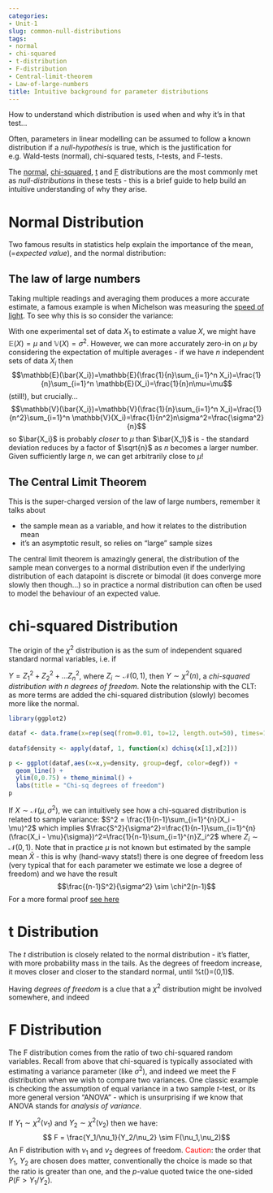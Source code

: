 ```yaml
---
categories:
- Unit-1
slug: common-null-distributions
tags:
- normal
- chi-squared
- t-distribution
- F-distribution
- Central-limit-theorem
- Law-of-large-numbers
title: Intuitive background for parameter distributions
---
```

How to understand which distribution is used when and why it's in that test...

Often, parameters in linear modelling can be assumed to follow a known distribution if a *null-hypothesis* is true, which is the justification for e.g. Wald-tests (normal), chi-squared tests, $t$-tests, and F-tests. 

The [normal](#normal-link), [chi-squared](#chi-link), [t](#t-link) and [F](#F-link) distributions are the most commonly met as *null-distributions* in these tests - this is a brief guide to help build an intuitive understanding of why they arise.

# Normal Distribution {#normal-link}

Two famous results in statistics help explain the importance of the mean, (=*expected value*), and the normal distribution:

## The law of large numbers

Taking multiple readings and averaging them produces a more accurate estimate, a famous example is when Michelson was measuring the [speed of light](https://en.wikipedia.org/wiki/Albert_A._Michelson#Speed_of_light).  To see why this is so consider the variance:

With one experimental set of data ${X_1}$ to estimate a value $X$,  we might have $\mathbb{E}(X)=\mu$ and $\mathbb{V}(X)=\sigma^2$.
However, we can more accurately zero-in on $\mu$ by considering the expectation  of multiple averages - if we have $n$ independent sets of data ${X_i}$ then $$\mathbb{E}(\bar{X_i})=\mathbb{E}(\frac{1}{n}\sum_{i=1}^n X_i)=\frac{1}{n}\sum_{i=1}^n \mathbb{E}(X_i)=\frac{1}{n}n\mu=\mu$$ (still!), but crucially...
$$\mathbb{V}(\bar{X_i})=\mathbb{V}(\frac{1}{n}\sum_{i=1}^n X_i)=\frac{1}{n^2}\sum_{i=1}^n \mathbb{V}(X_i)=\frac{1}{n^2}n\sigma^2=\frac{\sigma^2}{n}$$ so $\bar{X_i}$ is probably *closer* to $\mu$ than $\bar{X_1}$ is - the standard deviation reduces by a factor of $\sqrt{n}$ as $n$ becomes a larger number.  Given sufficiently large $n$, we can get arbitrarily close to $\mu$!

## The Central Limit Theorem

This is the super-charged version of the law of large numbers, remember it talks about

- the sample mean as a variable, and how it relates to the distribution mean
- it's an asymptotic result, so relies on "large" sample sizes

The central limit theorem is amazingly general, the distribution of the sample mean converges to a normal distribution even if the underlying distribution of each datapoint is discrete or bimodal (it does converge more slowly then though...) so in practice a normal distribution can often be used to model the behaviour of an expected value.







# chi-squared Distribution {#chi-link}

The origin of the $\chi^2$ distribution is as the sum of independent squared standard normal variables, i.e. if

$Y = Z_1^2 + Z_2^2 + \dots Z_n^2$, where $Z_i \sim \mathcal{N}(0,1)$, then $Y \sim \chi^2(n)$, a *chi-squared distribution with $n$ degrees of freedom*.  Note the relationship with the CLT: as more terms are added the chi-squared distribution (slowly) becomes more like the normal. 

```r
library(ggplot2)

dataf <- data.frame(x=rep(seq(from=0.01, to=12, length.out=50), times=12), degf=rep(1:12, each=50)) 
  
dataf$density <- apply(dataf, 1, function(x) dchisq(x[1],x[2]))

p <- ggplot(dataf,aes(x=x,y=density, group=degf, color=degf)) +
  geom_line() +
  ylim(0,0.75) + theme_minimal() +
  labs(title = "Chi-sq degrees of freedom")
p
```


If $X \sim \mathcal{N}(\mu,\sigma^2)$, we can intuitively see how a chi-squared distribution is related to sample variance: 
$S^2 = \frac{1}{n-1}\sum_{i=1}^{n}(X_i - \mu)^2$ which implies $\frac{S^2}{\sigma^2}=\frac{1}{n-1}\sum_{i=1}^{n}(\frac{X_i - \mu}{\sigma})^2=\frac{1}{n-1}\sum_{i=1}^{n}Z_i^2$ where $Z_i \sim \mathcal{N}(0,1)$.  Note that in practice $\mu$ is not known but estimated by the sample mean $\bar{X}$ - this is why (hand-wavy stats!) there is one degree of freedom less (very typical that for each parameter we estimate we lose a degree of freedom) and we have the result $$\frac{(n-1)S^2}{\sigma^2} \sim \chi^2(n-1)$$
For a more formal proof [see here](https://online.stat.psu.edu/stat414/lesson/26/26.3)

# t Distribution {#t-link}

The $t$ distribution is closely related to the normal distribution - it's flatter, with more probability mass in the tails. As the degrees of freedom increase, it moves closer and closer to the standard normal, until %t(\infty)=\mathcal{N}(0,1)$.

Having *degrees of freedom* is a clue that a $\chi^2$ distribution might be involved somewhere, and indeed 

# F Distribution {#F-link}

The F distribution comes from the ratio of two chi-squared random variables.  Recall from above that chi-squared is typically associated with estimating a variance parameter (like $\sigma^2$), and indeed we meet the F distribution when we wish to compare two variances.  One classic example is checking the assumption of equal variance in a two sample $t$-test, or its more general version "ANOVA" - which is unsurprising if we know that ANOVA stands for *analysis of variance*.

If $Y_1 \sim \chi^2(\nu_1)$ and $Y_2 \sim \chi^2(\nu_2)$ then we have: 
$$ F = \frac{Y_1/\nu_1}{Y_2/\nu_2} \sim F(\nu_1,\nu_2)$$ An F distribution with $\nu_1$ and $\nu_2$ degrees of freedom. 
<span style="color: red;">Caution</span>: the order that $Y_1$, $Y_2$ are chosen does matter, conventionally the choice is made so that the ratio is greater than one, and the $p$-value quoted twice the one-sided $P(F>Y_1/Y_2)$.







